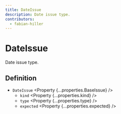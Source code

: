 ```yaml
---
title: DateIssue
description: Date issue type.
contributors:
  - fabian-hiller
---
```



# DateIssue

Date issue type.

## Definition

- `DateIssue` <Property {...properties.BaseIssue} />
  - `kind` <Property {...properties.kind} />
  - `type` <Property {...properties.type} />
  - `expected` <Property {...properties.expected} />
